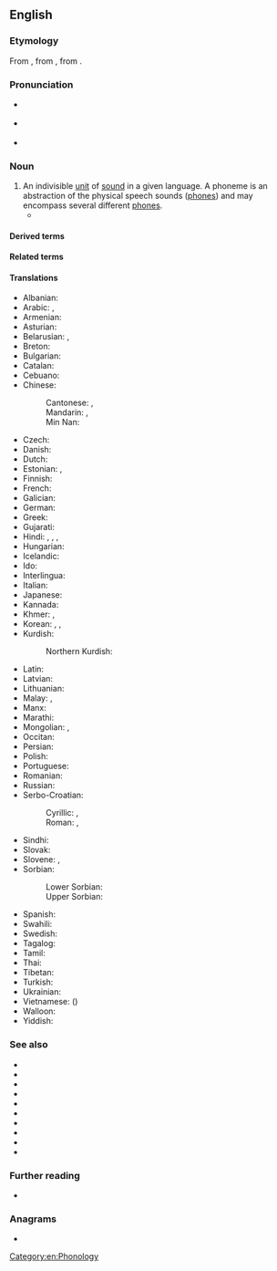 {{also|Phoneme|phonème}}
==English==

===Etymology===
{{root|en|ine-pro|*bʰeh₂-|id=speak}}
From {{der|en|grc|φώνημα||sound}}, from {{m|grc|φωνέω||to sound}}, from {{m|grc|φωνή||sound}}.

===Pronunciation===
* {{a|GA}} {{IPA|en|/ˈfoʊnim/}}
* {{a|RP}} {{IPA|en|/ˈfəʊniːm/}}
* {{audio|en|En-us-phoneme.ogg|Audio (US)}}

===Noun===
{{en-noun}}

# An indivisible [[unit]] of [[sound]] in a given language. A phoneme is an abstraction of the physical speech sounds ([[phone]]s) and may encompass several different [[phone]]s.
#* {{quote-book|en|year=1990|author=Jarmo Lainio|editor= Durk Gorter|title=Fourth International Conference on Minority Languages: Western and Eastern European papers |chapter=Sweden Finnish — development or deterioration?|url=https://books.google.co.nz/books?id=3XG8aROt64QC&|page=31|publisher=Multilingual Matters|isbn=9781853591112|text=It is crucial for the '''phoneme''' structure of Finnish — traditionally /d/ has not been included in the Finnish [[phonotax]], but it fulfils the criteria of a '''phoneme''' (Karlsson, 1983: 66-7).}}

====Derived terms====
{{der3|en
|archiphoneme
|diaphoneme
|phonemic
|phonemical
|phonemically
|phonemicist
|phonemicity
|phonemics
|subphoneme}}

====Related terms====
{{rel3|en
|allophone
|allophonic
|allophonical
|allophonically
|allophonics
|diaphone
|diaphonic
|diaphonical
|diaphonically
|diaphonics
|diaphonologic
|diaphonological
|diaphonologically
|diaphonology
|phone
|phonetic
|phonetical
|phonetically
|phonetics
|phonic
|phonical
|phonically
|phonics
|phonologic
|phonological
|phonologically
|phonologist
|phonology
}}

====Translations====
{{trans-top|indivisible unit of sound}}
* Albanian: {{t+|sq|fonemë|f}}
* Arabic: {{t|ar|فُونِيم|m}}, {{t|ar|فُونِيم|m|tr=fonēm}}
* Armenian: {{t+|hy|հնչույթ}}
* Asturian: {{t+|ast|fonema|m}}
* Belarusian: {{t|be|фане́ма|f}}, {{t|be|фанэ́ма|f}}
* Breton: {{t|br|soniad}}
* Bulgarian: {{t+|bg|фоне́ма|f}}
* Catalan: {{t+|ca|fonema|m}}
* Cebuano: {{t|ceb|ponema}}
* Chinese:
*: Cantonese: {{t|yue|音素|tr=jam1 sou3}}, {{t|yue|音位|tr=jam1 wai6-2}}
*: Mandarin: {{t+|cmn|音素|tr=yīnsù|sc=Hani}}, {{t+|cmn|音位|tr=yīnwèi}}
*: Min Nan: {{t|nan|音素|tr=im-sò͘|sc=Hani}}
* Czech: {{t+|cs|foném|m}}
* Danish: {{t+|da|fonem|n}}
* Dutch: {{t+|nl|foneem|n}}
* Estonian: {{t|et|häälik}}, {{t|et|foneem}}
* Finnish: {{t+|fi|foneemi}}
* French: {{t+|fr|phonème|m}}
* Galician: {{t+|gl|fonema|m}}
* German: {{t+|de|Phonem|n}}
* Greek: {{t+|el|φώνημα|n}}
* Gujarati: {{t|gu|ધ્વનિઘટક}}
* Hindi: {{t|hi|ध्वनिग्राम|m}}, {{t+|hi|ध्वनि|f}}, {{t+|hi|वाच्|f}}, {{t+|hi|व्योम|m}}
* Hungarian: {{t+|hu|fonéma}}
* Icelandic: {{t+|is|hljóðan}}
* Ido: {{t+|io|fonemo}}
* Interlingua: {{t|ia|phonema}}
* Italian: {{t+|it|fonema|m}}
* Japanese: {{t+|ja|音素|tr=おんそ, onso}}
* Kannada: {{t+|kn|ಧ್ವನಿಮಾ|sc=Knda}}
* Khmer: {{t+|km|សទ្ទតា}}, {{t|km|សទ្ទភូត}}
* Korean: {{t+|ko|음소}}, {{t|ko|표음}}, {{t|ko|낱소리}}
* Kurdish:
*: Northern Kurdish: {{t+|kmr|vac}}
{{trans-mid}}
* Latin: {{t|la|phōnēma|f}}
* Latvian: {{t|lv|fonēma|f}}
* Lithuanian: {{t+|lt|fonema|f}}
* Malay: {{t|ms|fonem}}, {{t|ms|warna bunyi}}
* Manx: {{t|gv|myn-heean}}
* Marathi: {{t|mr|ध्वनिघटक}}
* Mongolian: {{t+|mn|авиалбар}}, {{t|mn|фонем}}
* Occitan: {{t+|oc|fonèma|m}}
* Persian: {{t+|fa|واج|tr=vâj}}
* Polish: {{t+|pl|fonem|m}}
* Portuguese: {{t+|pt|fonema|m}}
* Romanian: {{t+|ro|fonem|n}}
* Russian: {{t+|ru|фоне́ма|f}}
* Serbo-Croatian:
*: Cyrillic: {{t|sh|фо̀не̄м|m|sc=Cyrl}}, {{t|sh|фоне́ма|f}}
*: Roman: {{t+|sh|fònēm|m}}, {{t|sh|fonéma|f}}
* Sindhi: {{t|sd|وايوم|f|tr=viome|sc=Arab}}
* Slovak: {{t|sk|fonéma|f}}
* Slovene: {{t+|sl|fonem|m}}, {{t|sl|glásnik|m}}
* Sorbian:
*: Lower Sorbian: {{t|dsb|fonem|m}}
*: Upper Sorbian: {{t|hsb|fonem|m}}
* Spanish: {{t+|es|fonema|m}}
* Swahili: {{t|sw|fonimu}}
* Swedish: {{t+|sv|fonem|n}}
* Tagalog: {{t|tl|multinig}}
* Tamil: {{t+|ta|ஒலியன்}}
* Thai: {{t|th|หน่วยเสียง}}
* Tibetan: {{t|bo|མ་སྒྲ}}
* Turkish: {{t+|tr|sesbirim}}
* Ukrainian: {{t|uk|фоне́ма|f}}
* Vietnamese: {{t|vi|âm vị}} ({{t|vi|音位}})
* Walloon: {{t+|wa|oyon}}
* Yiddish: {{t|yi|פֿאָנעם|m}}
{{trans-bottom}}

===See also===
{{top3}}
* {{l|en|chereme}}
* {{l|en|chroneme}}
* {{l|en|grammeme}}
* {{l|en|grapheme}}
* {{l|en|lemma}}
* {{l|en|lexeme}}
* {{l|en|listeme}}
* {{l|en|morpheme}}
* {{l|en|sememe}}
* {{l|en|toneme}}
{{bottom}}

===Further reading===
* {{pedialite}}

===Anagrams===
* {{anagrams|en|a=eehmnop|phenome}}

[[Category:en:Phonology]]